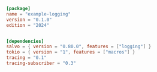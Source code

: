 
```toml  title="logging/Cargo.toml"
[package]
name = "example-logging"
version = "0.1.0"
edition = "2024"


[dependencies]
salvo = { version = "0.80.0", features = ["logging"] }
tokio = { version = "1", features = ["macros"] }
tracing = "0.1"
tracing-subscriber = "0.3"

```